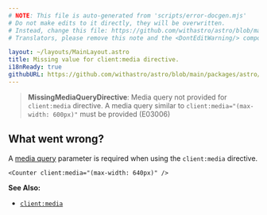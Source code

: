 ```yaml
---
# NOTE: This file is auto-generated from 'scripts/error-docgen.mjs'
# Do not make edits to it directly, they will be overwritten.
# Instead, change this file: https://github.com/withastro/astro/blob/main/packages/astro/src/core/errors/errors-data.ts
# Translators, please remove this note and the <DontEditWarning/> component.

layout: ~/layouts/MainLayout.astro
title: Missing value for client:media directive.
i18nReady: true
githubURL: https://github.com/withastro/astro/blob/main/packages/astro/src/core/errors/errors-data.ts
---
```


<DontEditWarning />


> **MissingMediaQueryDirective**: Media query not provided for `client:media` directive. A media query similar to `client:media="(max-width: 600px)"` must be provided (E03006)

## What went wrong?
A [media query](https://developer.mozilla.org/en-US/docs/Web/CSS/Media_Queries/Using_media_queries) parameter is required when using the `client:media` directive.

```astro
<Counter client:media="(max-width: 640px)" />
```

**See Also:**
-  [`client:media`](/en/reference/directives-reference/#clientmedia)


